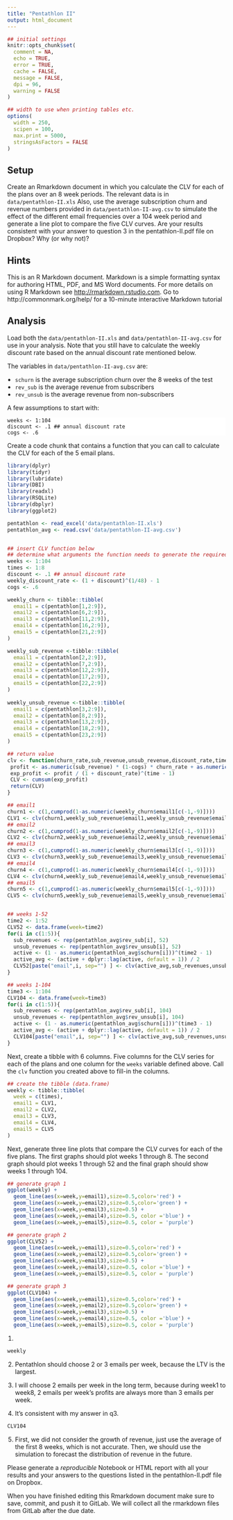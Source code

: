 ```yaml
---
title: "Pentathlon II"
output: html_document
---
```


```r
## initial settings
knitr::opts_chunk$set(
  comment = NA,
  echo = TRUE,
  error = TRUE,
  cache = FALSE,
  message = FALSE,
  dpi = 96,
  warning = FALSE
)

## width to use when printing tables etc.
options(
  width = 250,
  scipen = 100,
  max.print = 5000,
  stringsAsFactors = FALSE
)
```

<style>
.table {
  width: auto;
}
ul, ol {
  padding-left: 18px;
}
pre, code, pre code {
  overflow: auto;
  white-space: pre;
  word-wrap: normal;
  background-color: #ffffff;
}
</style>

## Setup

Create an Rmarkdown document in which you calculate the CLV for each of the plans over an 8 week periods. The relevant data is in `data/pentathlon-II.xls` Also, use the average subscription churn and revenue numbers provided in `data/pentathlon-II-avg.csv` to simulate the effect of the different email frequencies over a 104 week period and generate a line plot to compare the five CLV curves. Are your results consistent with your answer to question 3 in the pentathlon-II.pdf file on Dropbox? Why (or why not)?

## Hints

This is an R Markdown document. Markdown is a simple formatting syntax for authoring HTML, PDF, and MS Word documents. For more details on using R Markdown see <http://rmarkdown.rstudio.com>. Go to http://commonmark.org/help/ for a 10-minute interactive Markdown tutorial

## Analysis

Load both the `data/pentathlon-II.xls` and `data/pentathlon-II-avg.csv` for use in your analysis. Note that you still have to calculate the weekly discount rate based on the annual discount rate mentioned below.

The variables in `data/pentathlon-II-avg.csv` are:

* `schurn` is the average subscription churn over the 8 weeks of the test
* `rev_sub` is the average revenue from subscribers
* `rev_unsub` is the average revenue from non-subscribers

A few assumptions to start with:

```
weeks <- 1:104
discount <- .1 ## annual discount rate
cogs <- .6
```

Create a code chunk that contains a function that you can call to calculate the CLV for each of the 5 email plans.

```r
library(dplyr)
library(tidyr)
library(lubridate)
library(DBI)
library(readxl)
library(RSQLite)
library(dbplyr)
library(ggplot2)

pentathlon <- read_excel('data/pentathlon-II.xls')
pentathlon_avg <- read.csv('data/pentathlon-II-avg.csv')


## insert CLV function below
## determine what arguments the function needs to generate the required
weeks <- 1:104
times <- 1:8
discount <- .1 ## annual discount rate
weekly_discount_rate <- (1 + discount)^(1/48) - 1
cogs <- .6

weekly_churn <- tibble::tibble(
  email1 = c(pentathlon[1,2:9]),
  email2 = c(pentathlon[6,2:9]),
  email3 = c(pentathlon[11,2:9]),
  email4 = c(pentathlon[16,2:9]),
  email5 = c(pentathlon[21,2:9])
)

weekly_sub_revenue <-tibble::tibble(
  email1 = c(pentathlon[2,2:9]),
  email2 = c(pentathlon[7,2:9]),
  email3 = c(pentathlon[12,2:9]),
  email4 = c(pentathlon[17,2:9]),
  email5 = c(pentathlon[22,2:9])
)
  
weekly_unsub_revenue <-tibble::tibble(
  email1 = c(pentathlon[3,2:9]),
  email2 = c(pentathlon[8,2:9]),
  email3 = c(pentathlon[13,2:9]),
  email4 = c(pentathlon[18,2:9]),
  email5 = c(pentathlon[23,2:9])
)

## return value
clv <- function(churn_rate,sub_revenue,unsub_revenue,discount_rate,time) {
 profit <- as.numeric(sub_revenue) * (1-cogs) * churn_rate + as.numeric(unsub_revenue) * (1-cogs) * (1-churn_rate)
 exp_profit <- profit / (1 + discount_rate)^(time - 1)
 CLV <- cumsum(exp_profit)
 return(CLV)
}

## email1
churn1 <- c(1,cumprod(1-as.numeric(weekly_churn$email1[c(-1,-9)])))
CLV1 <- clv(churn1,weekly_sub_revenue$email1,weekly_unsub_revenue$email1,weekly_discount_rate,times)
## email2
churn2 <- c(1,cumprod(1-as.numeric(weekly_churn$email2[c(-1,-9)])))
CLV2 <- clv(churn2,weekly_sub_revenue$email2,weekly_unsub_revenue$email2,weekly_discount_rate,times)
## email3
churn3 <- c(1,cumprod(1-as.numeric(weekly_churn$email3[c(-1,-9)])))
CLV3 <- clv(churn3,weekly_sub_revenue$email3,weekly_unsub_revenue$email3,weekly_discount_rate,times)
## email4
churn4 <- c(1,cumprod(1-as.numeric(weekly_churn$email4[c(-1,-9)])))
CLV4 <- clv(churn4,weekly_sub_revenue$email4,weekly_unsub_revenue$email4,weekly_discount_rate,times)
## email5
churn5 <- c(1,cumprod(1-as.numeric(weekly_churn$email5[c(-1,-9)])))
CLV5 <- clv(churn5,weekly_sub_revenue$email5,weekly_unsub_revenue$email5,weekly_discount_rate,times)


## weeks 1-52
time2 <- 1:52
CLV52 <- data.frame(week=time2)
for(i in c(1:5)){
  sub_revenues <- rep(pentathlon_avg$rev_sub[i], 52)
  unsub_revenues <- rep(pentathlon_avg$rev_unsub[i], 52)
  active <- (1 - as.numeric(pentathlon_avg$schurn[i]))^(time2 - 1)
  active_avg <- (active + dplyr::lag(active, default = 1)) / 2
  CLV52[paste("email",i, sep="") ] <- clv(active_avg,sub_revenues,unsub_revenues,weekly_discount_rate,time2)
}

## weeks 1-104
time3 <- 1:104
CLV104 <- data.frame(week=time3)
for(i in c(1:5)){
  sub_revenues <- rep(pentathlon_avg$rev_sub[i], 104)
  unsub_revenues <- rep(pentathlon_avg$rev_unsub[i], 104)
  active <- (1 - as.numeric(pentathlon_avg$schurn[i]))^(time3 - 1)
  active_avg <- (active + dplyr::lag(active, default = 1)) / 2
  CLV104[paste("email",i, sep="") ] <- clv(active_avg,sub_revenues,unsub_revenues,weekly_discount_rate,time3)
}


```

Next, create a tibble with 6 columns. Five columns for the CLV series for each of the plans and one column for the `weeks` variable defined above. Call the `clv` function you created above to fill-in the columns.

```r
## create the tibble (data.frame)
weekly <- tibble::tibble(
  week = c(times),
  email1 = CLV1,
  email2 = CLV2,
  email3 = CLV3,
  email4 = CLV4,
  email5 = CLV5
)

```

Next, generate three line plots that compare the CLV curves for each of the five plans. The first graphs should plot weeks 1 through 8. The second graph should plot weeks 1 through 52 and the final graph should show weeks 1 through 104.

```r
## generate graph 1
ggplot(weekly) + 
  geom_line(aes(x=week,y=email1),size=0.5,color='red') +
  geom_line(aes(x=week,y=email2),size=0.5,color='green') + 
  geom_line(aes(x=week,y=email3),size=0.5) + 
  geom_line(aes(x=week,y=email4),size=0.5, color ='blue') + 
  geom_line(aes(x=week,y=email5),size=0.5, color = 'purple') 
```

```r
## generate graph 2
ggplot(CLV52) + 
  geom_line(aes(x=week,y=email1),size=0.5,color='red') +
  geom_line(aes(x=week,y=email2),size=0.5,color='green') + 
  geom_line(aes(x=week,y=email3),size=0.5) + 
  geom_line(aes(x=week,y=email4),size=0.5, color ='blue') + 
  geom_line(aes(x=week,y=email5),size=0.5, color = 'purple') 
```

```r
## generate graph 3
ggplot(CLV104) + 
  geom_line(aes(x=week,y=email1),size=0.5,color='red') +
  geom_line(aes(x=week,y=email2),size=0.5,color='green') + 
  geom_line(aes(x=week,y=email3),size=0.5) + 
  geom_line(aes(x=week,y=email4),size=0.5, color ='blue') + 
  geom_line(aes(x=week,y=email5),size=0.5, color = 'purple') 

```


1)
```r
weekly
```


2)
Pentathlon should choose 2 or 3 emails per week, because the LTV is the largest.

3)
I will choose 2 emails per week in the long term, because during week1 to week8, 2 emails per week's profits are always more than 3 emails per week.

4)
It's consistent with my answer in q3.
```r
CLV104
```

5)
First, we did not consider the growth of revenue, just use the average of the first 8 weeks, which is not accurate.
Then, we should use the simulation to forecast the distribution of revenue in the future.


Please generate a *reproducible* Notebook or HTML report with all your results and your answers to the questions listed in the pentathlon-II.pdf file on Dropbox.

When you have finished editing this Rmarkdown document make sure to save, commit, and push it to GitLab. We will collect all the rmarkdown files from GitLab after the due date.
